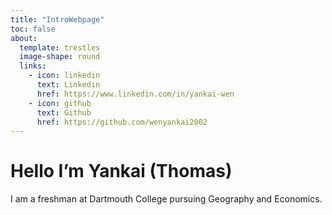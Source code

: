 ```yaml
---
title: "IntroWebpage"
toc: false
about: 
  template: trestles
  image-shape: round
  links: 
    - icon: linkedin
      text: Linkedin
      href: https://www.linkedin.com/in/yankai-wen
    - icon: github
      text: Github
      href: https://github.com/wenyankai2002
---
```


# Hello I'm Yankai (Thomas)

I am a freshman at Dartmouth College pursuing Geography and Economics.